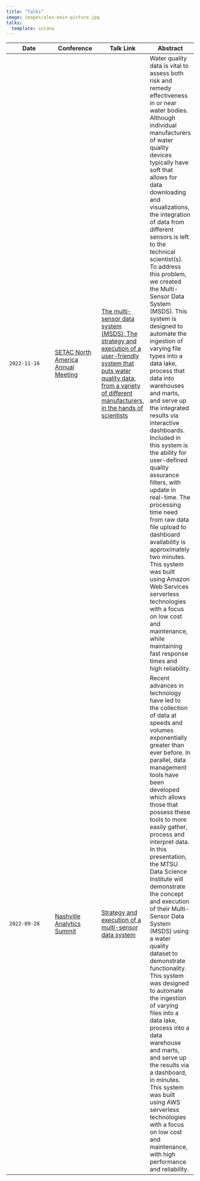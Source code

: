 ```yaml
---
title: "Talks"
image: images/alex-main-picture.jpg
talks:
  template: solana
---
```


| Date      | Conference | Talk Link | Abstract |
| ----------- | ----------- | ----------- | -----------|
| `2022-11-16`      | [SETAC North America Annual Meeting](https://pittsburgh.setac.org/) | [The multi-sensor data system (MSDS): The strategy and execution of a user-friendly system that puts water quality data, from a variety of different manufacturers, in the hands of scientists](https://onedrive.live.com/view.aspx?resid=D430825279B24722!220652&ithint=file%2cpptx&authkey=!AI5mqBP8R_utXzo) | Water quality data is vital to assess both risk and remedy effectiveness in or near water bodies. Although individual manufacturers of water quality devices typically have soft that allows for data downloading and visualizations, the integration of data from different sensors is left to the technical scientist(s). To address this problem, we created the Multi-Sensor Data System (MSDS). This system is designed to automate the ingestion of varying file types into a data lake, process that data into warehouses and marts, and serve up the integrated results via interactive dashboards.  Included in this system is the ability for user-defined quality assurance filters, with update in real-time. The processing time need from raw data file upload to dashboard availability is approximately two minutes. This system was built using Amazon Web Services serverless technologies with a focus on low cost and maintenance, while maintaining fast response times and high reliability. |
| `2022-09-28` | [Nashville Analytics Summit](https://www.theanalyticssummit.com/) | [Strategy and execution of a multi-sensor data system](https://1drv.ms/p/s!AiJHsnlSgjDUjbttTTfApWTDeBncSQ?e=MnbZb7) | Recent advances in technology have led to the collection of data at speeds and volumes exponentially greater than ever before. In parallel, data management tools have been developed which allows those that possess these tools to more easily gather, process and interpret data. In this presentation, the MTSU Data Science Institute will demonstrate the concept and execution of their Multi-Sensor Data System (MSDS) using a water quality dataset to demonstrate functionality. This system was designed to automate the ingestion of varying files into a data lake, process into a data warehouse and marts, and serve up the results via a dashboard, in minutes. This system was built using AWS serverless technologies with a focus on low cost and maintenance, with high performance and reliability. |